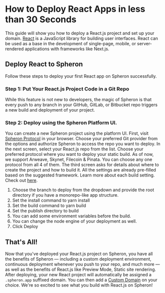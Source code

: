 
# How to Deploy React Apps in less than 30 Seconds

This guide will show you how to deploy a React.js project and set up your domain.
[React](https://reactjs.org/) is a JavaScript library for building user interfaces. React can be used as a base in the development of single-page, mobile, or server-rendered applications with frameworks like Next.js.

## Deploy React to Spheron

Follow these steps to deploy your first React app on Spheron successfully.

### Step 1: Put Your React.js Project Code in a Git Repo

While this feature is not new to developers, the magic of Spheron is that every push to any branch in your GitHub, GitLab, or Bitbucket repo triggers a new build and deployment of your project.

### Step 2: Deploy using the Spheron Platform UI.

You can create a new Spheron project using the platform UI. First, visit [Spheron Protocol](https://app.spheron.network/) in your browser.
Choose your preferred Git provider from the options and authorize Spheron to access the repo you want to deploy.
In the next screen, select your React.js repo from the list.
Choose your preferred protocol where you want to deploy your static build. As of now, we support Arweave, Skynet, Filecoin & Pinata. You can choose any one protocol from all 4 of them.
The third screen asks for details about where to create the project and how to build it. All the settings are already pre-filled based on the suggested framework. Learn more about each build setting. Check out [here](https://docs.spheron.network/deployments/get-started#configuring-the-deployment).

1. Choose the branch to deploy from the dropdown and provide the root directory if you have a monorepo-like app structure.
2. Set the install command to yarn install
3. Set the build command to yarn build
4. Set the publish directory to build
5. You can add some environment variables before the build.
6. You can change the node engine of your deployment as well.
7. Click Deploy

## That's All!

Now that you've deployed your React.js project on Spheron, you have all the benefits of Spheron — including a custom deployment environment, continuous deployment whenever you push to your repo, and much more — as well as the benefits of React.js like Preview Mode, Static site rendering.
After deploying, your new React project will automatically be assigned a `.spheron.app` suffixed domain. You can then add a [Custom Domain](https://docs.spheron.network/domain-and-https/centralized-domain/attach-domain) on your choice.
We're so excited to see what you build with React.js on Spheron!

<Navigation name="Deploy React App" />
